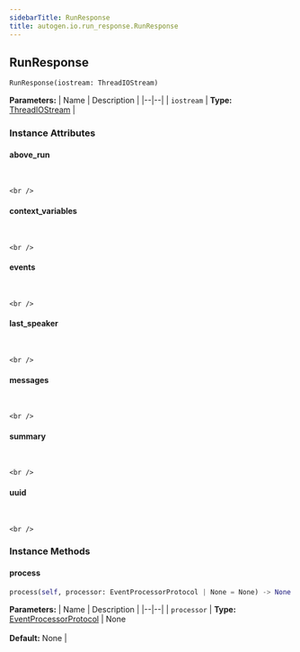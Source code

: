 ```yaml
---
sidebarTitle: RunResponse
title: autogen.io.run_response.RunResponse
---
```

<h2 id="autogen.io.run_response.RunResponse" class="doc doc-heading">
    <code class="doc-symbol doc-symbol-heading doc-symbol-class"></code>
    <span class="doc doc-object-name doc-class-name">RunResponse</span>
</h2>

```python
RunResponse(iostream: ThreadIOStream)
```

    

<b>Parameters:</b>
| Name | Description |
|--|--|
| `iostream` | **Type:** [ThreadIOStream](/docs/api-reference/autogen/io/thread_io_stream/ThreadIOStream) |

### Instance Attributes

<code class="doc-symbol doc-symbol-heading doc-symbol-attribute"></code>
#### above_run
<br />

    <br />

<code class="doc-symbol doc-symbol-heading doc-symbol-attribute"></code>
#### context_variables
<br />

    <br />

<code class="doc-symbol doc-symbol-heading doc-symbol-attribute"></code>
#### events
<br />

    <br />

<code class="doc-symbol doc-symbol-heading doc-symbol-attribute"></code>
#### last_speaker
<br />

    <br />

<code class="doc-symbol doc-symbol-heading doc-symbol-attribute"></code>
#### messages
<br />

    <br />

<code class="doc-symbol doc-symbol-heading doc-symbol-attribute"></code>
#### summary
<br />

    <br />

<code class="doc-symbol doc-symbol-heading doc-symbol-attribute"></code>
#### uuid
<br />

    <br />

### Instance Methods

<code class="doc-symbol doc-symbol-heading doc-symbol-method"></code>
#### process

```python
process(self, processor: EventProcessorProtocol | None = None) -> None
```

    

<b>Parameters:</b>
| Name | Description |
|--|--|
| `processor` | **Type:** [EventProcessorProtocol](/docs/api-reference/autogen/io/EventProcessorProtocol) \| None<br/><br/>**Default:** None |

<br />